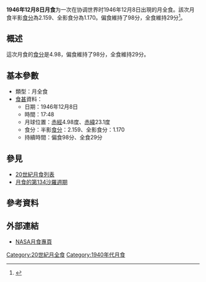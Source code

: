 {{Notability|time=2022-05-10T08:08:10+00:00}}
{{Infobox lunar eclipse
| date        = 1946年12月8日
| time        = 17:48
| nature     = 月全食
| saros       = 134
| gamma           = 0.386
| magnitude      = 半影食分：2.159<br/>全影食分：1.170
| par_duration   = 98分
| tot_duration    = 29分
| chart               = Lunar eclipse chart close-1946Dec08.png
}}
'''1946年12月8日月食'''为一次在协调世界时1946年12月8日出現的月全食。該次月食半影[[食分|食分]]為2.159、全影食分為1.170。偏食維持了98分，全食維持29分<ref name="nasa_catalog_list">{{cite web|url=http://eclipse.gsfc.nasa.gov/LEcat/LE1901-2000.html|title=Lunar Eclipses: 1901 to 2000|language=en|publisher=[[NASA|NASA]]|archiveurl=https://web.archive.org/web/20080331031357/http://eclipse.gsfc.nasa.gov/LEcat/LE1901-2000.html|archivedate=2008-03-31|deadurl=yes|accessdate=2016-09-10}}</ref>。

== 概述 ==
這次月食的[[食分|食分]]是4.98，偏食維持了98分，全食維持29分。

== 基本參數 ==
{{NoteUTC}}
* 類型：月全食
*[[食甚|食甚]]資料：
** 日期：1946年12月8日
** 時間：17:48
** 月球位置：[[赤經|赤經]]4.98度、[[赤緯|赤緯]]23.1度
** 食分：半影[[食分|食分]]：2.159、全影食分：1.170
** 持續時間：偏食98分、全食29分

== 參見 ==
{{portal box|天文學}}
* [[20世紀月食列表|20世紀月食列表]]
* [[月食的第134沙羅週期|月食的第134沙羅週期]]

== 參考資料 ==
{{reflist}}

== 外部連結 ==
* [http://eclipse.gsfc.nasa.gov/lunar.html NASA月食專頁]{{Wayback|url=http://eclipse.gsfc.nasa.gov/lunar.html |date=20181231235927 }}{{en icon}}
{{Lunar-eclipse-stub}}
{{月食}}

[[Category:20世紀月全食|Category:20世紀月全食]]
[[Category:1940年代月食|Category:1940年代月食]]